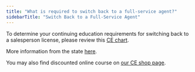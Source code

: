 ```yaml
---
title: "What is required to switch back to a full-service agent?"
sidebarTitle: "Switch Back to a Full-Service Agent"
---
```


To determine your continuing education requirements for switching back to a salesperson license, please review this [CE chart](https://www.generalreferral.com/nj-referral-license-change-chart).

More information from the state [here](https://www.state.nj.us/dobi/division_rec/licensing/online_Instructions/ce.html).

You may also find discounted online course on [our CE shop page](https://generalreferral.theceshop.com/).